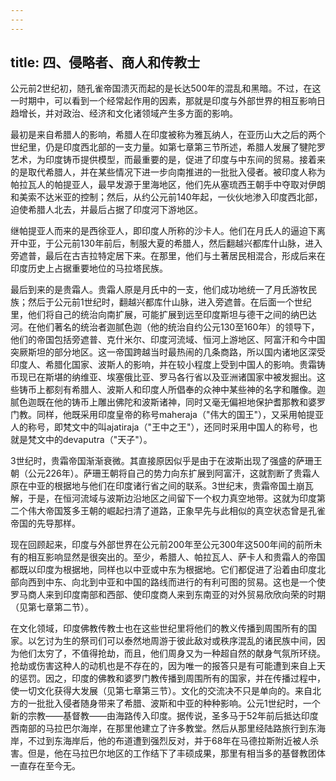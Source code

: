 ```yaml
---
---
---
```

title: 四、侵略者、商人和传教士
---



公元前2世纪初，随孔雀帝国溃灭而起的是长达500年的混乱和黑暗。不过，在这一时期中，可以看到一个经常起作用的因素，那就是印度与外部世界的相互影响日趋增长，并对政治、经济和文化诸领域产生多方面的影响。

最初是来自希腊人的影响，希腊人在印度被称为雅瓦纳人，在亚历山大之后的两个世纪里，仍是印度西北部的一支力量。如第七章第三节所述，希腊人发展了犍陀罗艺术，为印度铸币提供模型，而最重要的是，促进了印度与中东间的贸易。接着来的是取代希腊人，并在某些情况下进一步向南推进的一批批入侵者。被印度人称为帕拉瓦人的帕提亚人，最早发源于里海地区，他们先从塞琉西王朝手中夺取对伊朗和美索不达米亚的控制；然后，从约公元前140年起，一伙伙地渗入印度西北部，迫使希腊人北去，并最后占据了印度河下游地区。

继帕提亚人而来的是西徐亚人，即印度人所称的沙卡人。他们在月氏人的逼迫下离开中亚，于公元前130年前后，制服大夏的希腊人，然后翻越兴都库什山脉，进入旁遮普，最后在古吉拉特定居下来。在那里，他们与土著居民相混合，形成后来在印度历史上占据重要地位的马拉塔民族。

最后到来的是贵霜人。贵霜人原是月氏中的一支，他们成功地统一了月氏游牧民族；然后于公元前1世纪时，翻越兴都库什山脉，进入旁遮普。在后面一个世纪里，他们将自己的统治向南扩展，可能扩展到远至印度斯坦与德干之间的纳巴达河。在他们著名的统治者迦腻色迦（他的统治自约公元130至160年）的领导下，他们的帝国包括旁遮普、克什米尔、印度河流域、恒河上游地区、阿富汗和今中国突厥斯坦的部分地区。这一帝国跨越当时最热闹的几条商路，所以国内诸地区深受印度人、希腊化国家、波斯人的影响，并在较小程度上受到中国人的影响。贵霜铸币现已在斯堪的纳维亚、埃塞俄比亚、罗马各行省以及亚洲诸国家中被发掘出。这些铸币上都刻有希腊人、波斯人和印度人所倡奉的众神中某些神的名字和雕像。迦腻色迦既在他的铸币上雕出佛陀和波斯诸神，同时又毫无偏袒地保护耆那教和婆罗门教。同样，他既采用印度皇帝的称号maheraja（"伟大的国王"），又采用帕提亚人的称号，即梵文中的叫ajatiraja（"王中之王"），还同时采用中国人的称号，也就是梵文中的devaputra（"天子"）。

3世纪时，贵霜帝国渐渐衰微。其直接原因似乎是由于在波斯出现了强盛的萨珊王朝（公元226年）。萨珊王朝将自己的势力向东扩展到阿富汗，这就割断了贵霜人原在中亚的根据地与他们在印度诸行省之间的联系。3世纪末，贵霜帝国土崩瓦解，于是，在恒河流域与波斯边沿地区之间留下一个权力真空地带。这就为印度第二个伟大帝国笈多王朝的崛起扫清了道路，正象早先与此相似的真空状态曾是孔雀帝国的先导那样。

现在回顾起来，印度与外部世界在公元前200年至公元300年这500年间的前所未有的相互影响显然是很突出的。至少，希腊人、帕拉瓦人、萨卡人和贵霜人的帝国都既以印度为根据地，同样也以中亚或中东为根据地。它们都促进了沿着由印度北部向西到中东、向北到中亚和中国的路线而进行的有利可图的贸易。这也是一个使罗马商人来到印度南部和西部、使印度商人来到东南亚的对外贸易欣欣向荣的时期（见第七章第二节）。

在文化领域，印度佛教传教士也在这些世纪里将他们的教义传播到周围所有的国家。以乞讨为生的祭司们可以泰然地周游于彼此敌对或秩序混乱的诸民族中间，因为他们太穷了，不值得抢劫，而且，他们周身又为一种超自然的献身气氛所环绕。抢劫或伤害这种人的动机也是不存在的，因为唯一的报答只是有可能遭到来自上天的惩罚。因之，印度的佛教和婆罗门教传播到周围所有的国家，并在传播过程中，使一切文化获得大发展（见第七章第三节）。文化的交流决不只是单向的。来自北方的一批批入侵者随身带来了希腊、波斯和中亚的种种影响。公元1世纪时，一个新的宗教——基督教——由海路传入印度。据传说，圣多马于52年前后抵达印度西南部的马拉巴尔海岸，在那里他建立了许多教堂。然后从那里经陆路旅行到东海岸，不过到东海岸后，他的布道遭到强烈反对，并于68年在马德拉斯附近被人杀害。但是，他在马拉巴尔地区的工作结下了丰硕成果，那里有相当多的基督教团体一直存在至今无。